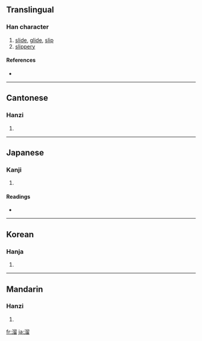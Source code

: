 {{see|霤}}
==Translingual==

===Han character===
{{Han char|rn=85|rad=水|as=10|sn=13|four=3716<sub>2</sub>|canj=水竹竹田 (EHHW)}}

# [[slide]], [[glide]], [[slip]]
# [[slippery]]

====References====
* {{Han ref|kx=0639.330|dkj=17943|dj=1046.210|hdz=31703.090|uh=6E9C|ud=28316|bh=B7C8|bd=47048}}

----

==Cantonese==

===Hanzi===
{{yue-hanzi|jyut=|y=lau6, lau1 liu1}}

# {{defn|Cantonese}}

----

==Japanese==

===Kanji===
{{ja-kanji|grade=|rs=水10}}

# {{defn|Japanese}}

====Readings====
* {{ja-readings|on=[[りゅう]] (ryū)|kun=[[したたる]] (shitataru), [[ためる]] (tameru), [[たまる]] (tamaru)}}

----

==Korean==

===Hanja===
{{ko-hanja|hangeul=류>유|eumhun=|rv=ryu>yu|mr=ryu>yu|y=lyu>yu}}

# {{defn|Korean}}

----

==Mandarin==

===Hanzi===
{{cmn-hanzi|pin=[[liū]] ([[liu1]])|wg=liu<sup>1</sup>}}

# {{defn|Mandarin}}

[[fr:溜]]
[[ja:溜]]